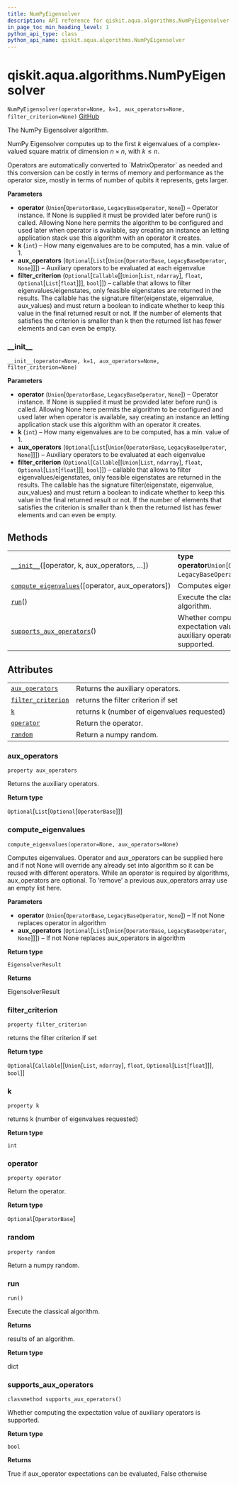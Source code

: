 ```yaml
---
title: NumPyEigensolver
description: API reference for qiskit.aqua.algorithms.NumPyEigensolver
in_page_toc_min_heading_level: 1
python_api_type: class
python_api_name: qiskit.aqua.algorithms.NumPyEigensolver
---
```


<span id="qiskit-aqua-algorithms-numpyeigensolver" />

# qiskit.aqua.algorithms.NumPyEigensolver

<span id="qiskit.aqua.algorithms.NumPyEigensolver" />

`NumPyEigensolver(operator=None, k=1, aux_operators=None, filter_criterion=None)` [GitHub](https://github.com/qiskit-community/qiskit-aqua/tree/stable/0.8/qiskit/aqua/algorithms/eigen_solvers/numpy_eigen_solver.py "view source code")

The NumPy Eigensolver algorithm.

NumPy Eigensolver computes up to the first $k$ eigenvalues of a complex-valued square matrix of dimension $n \times n$, with $k \leq n$.

<Admonition title="Note" type="note">
  Operators are automatically converted to `MatrixOperator` as needed and this conversion can be costly in terms of memory and performance as the operator size, mostly in terms of number of qubits it represents, gets larger.
</Admonition>

**Parameters**

*   **operator** (`Union`\[`OperatorBase`, `LegacyBaseOperator`, `None`]) – Operator instance. If None is supplied it must be provided later before run() is called. Allowing None here permits the algorithm to be configured and used later when operator is available, say creating an instance an letting application stack use this algorithm with an operator it creates.
*   **k** (`int`) – How many eigenvalues are to be computed, has a min. value of 1.
*   **aux\_operators** (`Optional`\[`List`\[`Union`\[`OperatorBase`, `LegacyBaseOperator`, `None`]]]) – Auxiliary operators to be evaluated at each eigenvalue
*   **filter\_criterion** (`Optional`\[`Callable`\[\[`Union`\[`List`, `ndarray`], `float`, `Optional`\[`List`\[`float`]]], `bool`]]) – callable that allows to filter eigenvalues/eigenstates, only feasible eigenstates are returned in the results. The callable has the signature filter(eigenstate, eigenvalue, aux\_values) and must return a boolean to indicate whether to keep this value in the final returned result or not. If the number of elements that satisfies the criterion is smaller than k then the returned list has fewer elements and can even be empty.

### \_\_init\_\_

<span id="qiskit.aqua.algorithms.NumPyEigensolver.__init__" />

`__init__(operator=None, k=1, aux_operators=None, filter_criterion=None)`

**Parameters**

*   **operator** (`Union`\[`OperatorBase`, `LegacyBaseOperator`, `None`]) – Operator instance. If None is supplied it must be provided later before run() is called. Allowing None here permits the algorithm to be configured and used later when operator is available, say creating an instance an letting application stack use this algorithm with an operator it creates.
*   **k** (`int`) – How many eigenvalues are to be computed, has a min. value of 1.
*   **aux\_operators** (`Optional`\[`List`\[`Union`\[`OperatorBase`, `LegacyBaseOperator`, `None`]]]) – Auxiliary operators to be evaluated at each eigenvalue
*   **filter\_criterion** (`Optional`\[`Callable`\[\[`Union`\[`List`, `ndarray`], `float`, `Optional`\[`List`\[`float`]]], `bool`]]) – callable that allows to filter eigenvalues/eigenstates, only feasible eigenstates are returned in the results. The callable has the signature filter(eigenstate, eigenvalue, aux\_values) and must return a boolean to indicate whether to keep this value in the final returned result or not. If the number of elements that satisfies the criterion is smaller than k then the returned list has fewer elements and can even be empty.

## Methods

|                                                                                                                                                                                  |                                                                              |
| -------------------------------------------------------------------------------------------------------------------------------------------------------------------------------- | ---------------------------------------------------------------------------- |
| [`__init__`](#qiskit.aqua.algorithms.NumPyEigensolver.__init__ "qiskit.aqua.algorithms.NumPyEigensolver.__init__")(\[operator, k, aux\_operators, …])                            | **type operator**`Union`\[`OperatorBase`, `LegacyBaseOperator`, `None`]      |
| [`compute_eigenvalues`](#qiskit.aqua.algorithms.NumPyEigensolver.compute_eigenvalues "qiskit.aqua.algorithms.NumPyEigensolver.compute_eigenvalues")(\[operator, aux\_operators]) | Computes eigenvalues.                                                        |
| [`run`](#qiskit.aqua.algorithms.NumPyEigensolver.run "qiskit.aqua.algorithms.NumPyEigensolver.run")()                                                                            | Execute the classical algorithm.                                             |
| [`supports_aux_operators`](#qiskit.aqua.algorithms.NumPyEigensolver.supports_aux_operators "qiskit.aqua.algorithms.NumPyEigensolver.supports_aux_operators")()                   | Whether computing the expectation value of auxiliary operators is supported. |

## Attributes

|                                                                                                                                            |                                             |
| ------------------------------------------------------------------------------------------------------------------------------------------ | ------------------------------------------- |
| [`aux_operators`](#qiskit.aqua.algorithms.NumPyEigensolver.aux_operators "qiskit.aqua.algorithms.NumPyEigensolver.aux_operators")          | Returns the auxiliary operators.            |
| [`filter_criterion`](#qiskit.aqua.algorithms.NumPyEigensolver.filter_criterion "qiskit.aqua.algorithms.NumPyEigensolver.filter_criterion") | returns the filter criterion if set         |
| [`k`](#qiskit.aqua.algorithms.NumPyEigensolver.k "qiskit.aqua.algorithms.NumPyEigensolver.k")                                              | returns k (number of eigenvalues requested) |
| [`operator`](#qiskit.aqua.algorithms.NumPyEigensolver.operator "qiskit.aqua.algorithms.NumPyEigensolver.operator")                         | Return the operator.                        |
| [`random`](#qiskit.aqua.algorithms.NumPyEigensolver.random "qiskit.aqua.algorithms.NumPyEigensolver.random")                               | Return a numpy random.                      |

### aux\_operators

<span id="qiskit.aqua.algorithms.NumPyEigensolver.aux_operators" />

`property aux_operators`

Returns the auxiliary operators.

**Return type**

`Optional`\[`List`\[`Optional`\[`OperatorBase`]]]

### compute\_eigenvalues

<span id="qiskit.aqua.algorithms.NumPyEigensolver.compute_eigenvalues" />

`compute_eigenvalues(operator=None, aux_operators=None)`

Computes eigenvalues. Operator and aux\_operators can be supplied here and if not None will override any already set into algorithm so it can be reused with different operators. While an operator is required by algorithms, aux\_operators are optional. To ‘remove’ a previous aux\_operators array use an empty list here.

**Parameters**

*   **operator** (`Union`\[`OperatorBase`, `LegacyBaseOperator`, `None`]) – If not None replaces operator in algorithm
*   **aux\_operators** (`Optional`\[`List`\[`Union`\[`OperatorBase`, `LegacyBaseOperator`, `None`]]]) – If not None replaces aux\_operators in algorithm

**Return type**

`EigensolverResult`

**Returns**

EigensolverResult

### filter\_criterion

<span id="qiskit.aqua.algorithms.NumPyEigensolver.filter_criterion" />

`property filter_criterion`

returns the filter criterion if set

**Return type**

`Optional`\[`Callable`\[\[`Union`\[`List`, `ndarray`], `float`, `Optional`\[`List`\[`float`]]], `bool`]]

### k

<span id="qiskit.aqua.algorithms.NumPyEigensolver.k" />

`property k`

returns k (number of eigenvalues requested)

**Return type**

`int`

### operator

<span id="qiskit.aqua.algorithms.NumPyEigensolver.operator" />

`property operator`

Return the operator.

**Return type**

`Optional`\[`OperatorBase`]

### random

<span id="qiskit.aqua.algorithms.NumPyEigensolver.random" />

`property random`

Return a numpy random.

### run

<span id="qiskit.aqua.algorithms.NumPyEigensolver.run" />

`run()`

Execute the classical algorithm.

**Returns**

results of an algorithm.

**Return type**

dict

### supports\_aux\_operators

<span id="qiskit.aqua.algorithms.NumPyEigensolver.supports_aux_operators" />

`classmethod supports_aux_operators()`

Whether computing the expectation value of auxiliary operators is supported.

**Return type**

`bool`

**Returns**

True if aux\_operator expectations can be evaluated, False otherwise

